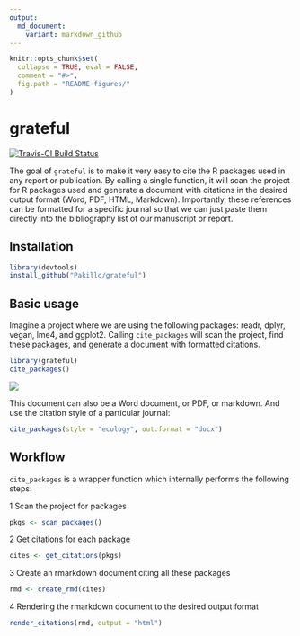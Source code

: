 ```yaml
---
output:
  md_document:
    variant: markdown_github
---
```


<!-- README.md is generated from README.Rmd. Please edit that file -->


```r
knitr::opts_chunk$set(
  collapse = TRUE, eval = FALSE, 
  comment = "#>",
  fig.path = "README-figures/"
)
```

# grateful

[![Travis-CI Build Status](https://travis-ci.org/Pakillo/grateful.svg?branch=master)](https://travis-ci.org/Pakillo/grateful)

The goal of `grateful` is to make it very easy to cite the R packages used in any report or publication. By calling a single function, it will scan the project for R packages used and generate a document with citations in the desired output format (Word, PDF, HTML, Markdown). Importantly, these references can be formatted for a specific journal so that we can just paste them directly into the bibliography list of our manuscript or report.


## Installation

```r
library(devtools)
install_github("Pakillo/grateful")
```


## Basic usage

Imagine a project where we are using the following packages: readr, dplyr, vegan, lme4, and ggplot2. Calling `cite_packages` will scan the project, find these packages, and generate a document with formatted citations.


```r
library(grateful)
cite_packages()
```

![](example-output.PNG)

This document can also be a Word document, or PDF, or markdown. And use the citation style of a particular journal:

```r
cite_packages(style = "ecology", out.format = "docx")
```


## Workflow

`cite_packages` is a wrapper function which internally performs the following steps:

1 Scan the project for packages

```r
pkgs <- scan_packages()
```

2 Get citations for each package

```r
cites <- get_citations(pkgs)
```

3 Create an rmarkdown document citing all these packages

```r
rmd <- create_rmd(cites)
```

4 Rendering the rmarkdown document to the desired output format

```r
render_citations(rmd, output = "html")
```




